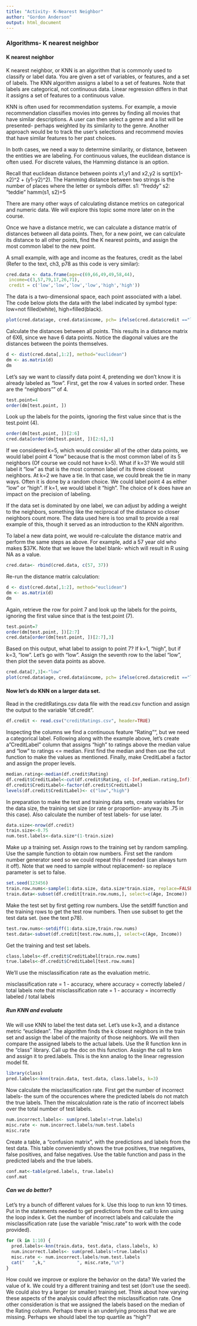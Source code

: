 ```yaml
---
title: "Activity- K-Nearest Neighbor"
author: "Gordon Anderson"
output: html_document
---
```


### Algorithms- K nearest neighbor

#### K nearest neighbor 

K nearest neighbor, or KNN is an algorithm that is commonly used to classify or label data. You are given a set of variables, or features, and a set of labels. The KNN algorithm assigns a label to a set of features. Note that labels are categorical, not continuous data. Linear regression differs in that it assigns a set of features to a continuous value.

KNN is often used for recommendation systems. For example, a movie recommendation classifies movies into genres by finding all movies that have similar descriptions. A user can then select a genre and a list will be presented- perhaps weighted by its similarity to the genre. Another approach would be to track the user's selections and recommend movies that have similar features to her past choices.

In both cases, we need a way to determine similarity, or distance, between the entities we are labeling. For continuous values, the euclidean distance is often used. For discrete values, the Hamming distance is an option.

Recall that euclidean distance between points x1,y1 and x2,y2 is sqrt((x1-x2)^2 + (y1-y2)^2).
The Hamming distance between two strings is the number of places where the letter or symbols differ.
s1: "freddy" 
s2: "teddie"
hamm(s1, s2)=5

There are many other ways of calculating distance metrics on categorical and numeric data. We will explore this topic some more later on in the course.

Once we have a distance metric, we can calculate a distance matrix of distances between all data points. Then, for a new point, we can calculate its distance to all other points, find the K nearest points, and assign the most common label to the new point.

A small example, with age and income as the features, credit as the label (Refer to the text, ch3, p78 as this code is very similar):
```r
cred.data <- data.frame(age=c(69,66,49,49,58,44),
 income=c(3,57,79,17,26,71),
 credit = c('low','low','low','low','high','high'))
```
The data is a two-dimensional space, each point associated with a label. The code below plots the data with the label indicated by symbol type: low=not filled(white), high=filled(black).
```r
plot(cred.data$age, cred.data$income, pch= ifelse(cred.data$credit =="low", 1, 16), xlab="age", ylab="income")
```

Calculate the distances between all points. This results in a distance matrix of 6X6, since we have 6 data points. Notice the diagonal values are the distances between the points themselves.
```r
d <- dist(cred.data[,1:2], method="euclidean")
dm <- as.matrix(d)
dm
```
Let's say we want to classify data point 4, pretending we don't know it is already labeled as "low". First, get the row 4 values in sorted order. These are the "neighbors"" of 4.
```r
test.point=4
order(dm[test.point, ])
```

Look up the labels for the points, ignoring the first value since that is the test.point (4).
```r
order(dm[test.point, ])[2:6]
cred.data[order(dm[test.point, ])[2:6],3]
```
If we considered k=5, which would consider all of the other data points, we would label point 4 "low" because that is the most common label of its 5 neighbors (Of course we could not have k>5). What if k=3? We would still label it "low" as that is the most common label of its three closest neighbors. At k=2 we have a tie. In that case, we could break the tie in many ways. Often it is done by a random choice. We could label point 4 as either "low" or "high". If k=1, we would label it "high". The choice of k does have an impact on the precision of labeling. 

If the data set is dominated by one label, we can adjust by adding a weight to the neighbors, something like the reciprocal of the distance so closer neighbors count more. The data used here is too small to provide a real example of this, though it served as an introduction to the KNN algorithm.

To label a new data point, we would re-calculate the distance matrix and perform the same steps as above. For example, add a 57 year old who makes $37K. Note that we leave the label blank- which will result in R using NA as a value.

```r
cred.data<- rbind(cred.data, c(57, 37))
```

Re-run the distance matrix calculation:
```r
d <- dist(cred.data[,1:2], method="euclidean")
dm <- as.matrix(d)
dm
```
Again, retrieve the row for point 7 and look up the labels for the points, ignoring the first value since that is the test.point (7).
```r
test.point=7
order(dm[test.point, ])[2:7]
cred.data[order(dm[test.point, ])[2:7],3]
```

Based on this output, what label to assign to point 7? If k=1, "high", but if k=3, "low". Let's go with "low". Assign the seventh row to the label "low", then plot the seven data points as above.
```r
cred.data[7,3]<-"low"
plot(cred.data$age, cred.data$income, pch= ifelse(cred.data$credit =="low", 1, 16), xlab="age", ylab="income")
```

#### Now let's do KNN on a larger data set.

Read in the creditRatings.csv data file with the read.csv function and assign the output to the variable "df.credit".
```r
df.credit <- read.csv("creditRatings.csv", header=TRUE)
```

Inspecting the columns we find a continuous feature "Rating"", but we need a categorical label. Following along with the example above, let's create a "CreditLabel" column that assigns "high" to ratings above the median value and "low" to ratings <= median. First find the median and then use the cut function to make the values as mentioned. Finally, make CreditLabel a factor and assign the proper levels.

```r
median.rating<-median(df.credit$Rating)
df.credit$CreditLabel<-cut(df.credit$Rating, c(-Inf,median.rating,Inf))
df.credit$CreditLabel<-factor(df.credit$CreditLabel)
levels(df.credit$CreditLabel)<- c("low","high")
```

In preparation to make the test and training data sets, create variables for the data size, the training set size (or rate or proportion- anyway its .75 in this case). Also calculate the number of test labels- for use later.

```r
data.size<-nrow(df.credit)
train.size<-0.75
num.test.labels<-data.size*(1-train.size)
```

Make up a training set. Assign rows to the training set by random sampling. Use the sample function to obtain row numbers. First set the random number generator seed so we could repeat this if needed (can always turn it off). Note that we need to sample without replacement- so replace parameter is set to false.
```r
set.seed(123456)
train.row.nums<-sample(1:data.size, data.size*train.size, replace=FALSE)
train.data<-subset(df.credit[train.row.nums,], select=c(Age, Income))
```
Make the test set by first getting row numbers. Use the setdiff function and the training rows to get the test row numbers. Then use subset to get the test data set.
(see the text p78).
```r
test.row.nums<-setdiff(1:data.size,train.row.nums)
test.data<-subset(df.credit[test.row.nums,], select=c(Age, Income))
```
Get the training and test set labels.
```r
class.labels<-df.credit$CreditLabel[train.row.nums]
true.labels<-df.credit$CreditLabel[test.row.nums]
```

We'll use the misclassification rate as the evaluation metric.

misclassification rate = 1 - accuracy,
where accuracy = correctly labeled / total labels
note that misclassification rate = 1 - accuracy = incorrectly labeled / total labels

##### Run KNN and evaluate

We will use KNN to label the test data set. Let's use k=3, and a distance metric "euclidean". The algorithm finds the k closest neighbors in the train set and assign the label of the majority of those neighbors. We will then compare the assigned labels to the actual labels. Use the R function knn in the "class" library. Call up the doc on this function.
Assign the call to knn and assign it to pred.labels. This is the knn analog to the linear regression model fit.
```r
library(class)
pred.labels<-knn(train.data, test.data, class.labels, k=3)
```
Now calculate the misclassification rate. First get the number of incorrect labels- the sum of the occurences where the predicted labels do not match the true labels. Then the miscalculation rate is the ratio of incorrect labels over the total number of test labels.
```r
num.incorrect.labels<- sum(pred.labels!=true.labels)
misc.rate <- num.incorrect.labels/num.test.labels
misc.rate
```

Create a table, a "confusion matrix", with the predictions and labels from the test data. This table conveniently shows the true positives, true negatives, false positives, and false negatives.
Use the table function and pass in the predicted labels and the true labels.

```r
conf.mat<-table(pred.labels, true.labels)
conf.mat
```

##### Can we do better?

Let's try a bunch of different values for k. Use this loop to run knn 10 times. Put in the statements needed to get predictions from the call to knn using the loop index k. Get the number of incorrect labels and calculate the misclassification rate (use the variable "misc.rate" to work with the code provided).
```r
for (k in 1:10) {
  pred.labels<-knn(train.data, test.data, class.labels, k)
  num.incorrect.labels<- sum(pred.labels!=true.labels)
  misc.rate <- num.incorrect.labels/num.test.labels
  cat("   ",k,"            ", misc.rate,"\n")
}
```
How could we improve or explore the behavior on the data? We varied the value of k. We could try a different training and test set (don't use the seed). We could also try a larger (or smaller) training set. Think about how varying these aspects of the analysis could affect the misclassification rate.
One other consideration is that we assigned the labels based on the median of the Rating column. Perhaps there is an underlying process that we are missing. Perhaps we should label the top quartile as "high"?